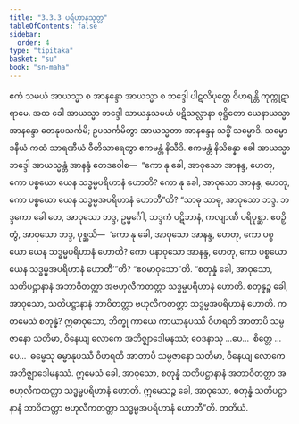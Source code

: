 ```yaml
---
title: "3.3.3 ပရိဟာနသုတ္တ"
tableOfContents: false
sidebar:
  order: 4
type: "tipitaka"
basket: "su"
book: "sn-maha"
---
```



<DynamicBreadcrumb />

<Division number="389" book="sn-maha">

<Paragraph number="870" book="sn-maha">
ဧကံ သမယံ အာယသ္မာ စ အာနန္ဒော အာယသ္မာ စ ဘဒ္ဒေါ ပါဋလိပုတ္တေ ဝိဟရန္တိ ကုက္ကုဋာရာမေ. အထ ခေါ အာယသ္မာ ဘဒ္ဒေါ သာယနှသမယံ ပဋိသလ္လာနာ ဝုဋ္ဌိတော ယေနာယသ္မာ အာနန္ဒော တေနုပသင်္ကမိ; ဥပသင်္ကမိတွာ အာယသ္မတာ အာနန္ဒေန သဒ္ဓိံ သမ္မောဒိ. သမ္မောဒနီယံ ကထံ သာရဏီယံ ဝီတိသာရေတွာ ဧကမန္တံ နိသီဒိ. ဧကမန္တံ နိသိန္နော ခေါ အာယသ္မာ ဘဒ္ဒေါ အာယသ္မန္တံ အာနန္ဒံ ဧတဒဝေါစ—  “ကော နု ခေါ, အာဝုသော အာနန္ဒ, ဟေတု, ကော ပစ္စယော ယေန သဒ္ဓမ္မပရိဟာနံ ဟောတိ? ကော နု ခေါ, အာဝုသော အာနန္ဒ, ဟေတု, ကော ပစ္စယော ယေန သဒ္ဓမ္မအပရိဟာနံ ဟောတီ”တိ?
</Paragraph>

<Paragraph number="871" book="sn-maha">
“သာဓု သာဓု, အာဝုသော ဘဒ္ဒ. ဘဒ္ဒကော ခေါ တေ, အာဝုသော ဘဒ္ဒ, ဥမ္မင်္ဂေါ, ဘဒ္ဒကံ ပဋိဘာနံ, ကလျာဏီ ပရိပုစ္ဆာ. ဧဝဉှိ တွံ, အာဝုသော ဘဒ္ဒ, ပုစ္ဆသိ—  ‘ကော နု ခေါ, အာဝုသော အာနန္ဒ, ဟေတု, ကော ပစ္စယော ယေန သဒ္ဓမ္မပရိဟာနံ ဟောတိ? ကော ပနာဝုသော အာနန္ဒ, ဟေတု, ကော ပစ္စယော ယေန သဒ္ဓမ္မအပရိဟာနံ ဟောတီ’”တိ? “ဧဝမာဝုသော”တိ. “စတုန္နံ ခေါ, အာဝုသော, သတိပဋ္ဌာနာနံ အဘာဝိတတ္တာ အဗဟုလီကတတ္တာ သဒ္ဓမ္မပရိဟာနံ ဟောတိ. စတုန္နဉ္စ ခေါ, အာဝုသော, သတိပဋ္ဌာနာနံ ဘာဝိတတ္တာ ဗဟုလီကတတ္တာ သဒ္ဓမ္မအပရိဟာနံ ဟောတိ.
</Paragraph>

<Paragraph number="872" book="sn-maha">
ကတမေသံ စတုန္နံ? ဣဓာဝုသော, ဘိက္ခု ကာယေ ကာယာနုပဿီ ဝိဟရတိ အာတာပီ သမ္ပဇာနော သတိမာ, ဝိနေယျ လောကေ အဘိဇ္ဈာဒေါမနဿံ; ဝေဒနာသု …ပေ…  စိတ္တေ …ပေ…  ဓမ္မေသု ဓမ္မာနုပဿီ ဝိဟရတိ အာတာပီ သမ္ပဇာနော သတိမာ, ဝိနေယျ လောကေ အဘိဇ္ဈာဒေါမနဿံ. ဣမေသံ ခေါ, အာဝုသော, စတုန္နံ သတိပဋ္ဌာနာနံ အဘာဝိတတ္တာ အဗဟုလီကတတ္တာ သဒ္ဓမ္မပရိဟာနံ ဟောတိ. ဣမေသဉ္စ ခေါ, အာဝုသော, စတုန္နံ သတိပဋ္ဌာနာနံ ဘာဝိတတ္တာ ဗဟုလီကတတ္တာ သဒ္ဓမ္မအပရိဟာနံ ဟောတီ”တိ.

</Paragraph>
</Division>

<Paragraph number="873" type="center" book="sn-maha">
တတိယံ.
</Paragraph>